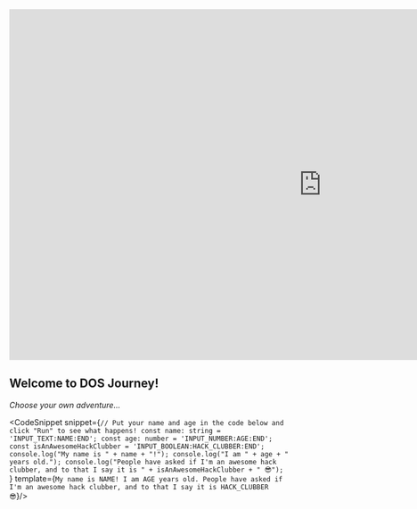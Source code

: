 
<iframe className="w-full h-auto aspect-video" width="1120" height="630" src="https://www.youtube.com/embed/hLCCbJw6Osg?si=Hy8VzH4C6oTEZDGL" title="YouTube video player" frameborder="0" allow="accelerometer; autoplay; clipboard-write; encrypted-media; gyroscope; picture-in-picture; web-share" referrerpolicy="strict-origin-when-cross-origin" allowfullscreen></iframe>

## Welcome to DOS Journey!
*Choose your own adventure...*

<CodeSnippet snippet={`// Put your name and age in the code below and click "Run" to see what happens!
const name: string = 'INPUT_TEXT:NAME:END';
const age: number = 'INPUT_NUMBER:AGE:END';
const isAnAwesomeHackClubber = 'INPUT_BOOLEAN:HACK_CLUBBER:END';
console.log("My name is " + name + "!");
console.log("I am " + age + " years old.");
console.log("People have asked if I'm an awesome hack clubber, and to that I say it is " + isAnAwesomeHackClubber + " 😎");
`} template={`My name is NAME!
I am AGE years old.
People have asked if I'm an awesome hack clubber, and to that I say it is HACK_CLUBBER 😎`}/>